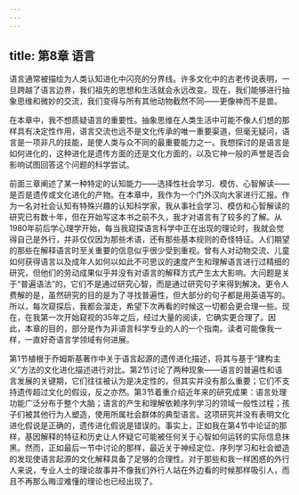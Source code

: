 ```yaml
---
---
---
```

title: 第8章 语言
---




语言通常被描绘为人类认知进化中闪亮的分界线。许多文化中的古老传说表明，一旦跨越了语言边界，我们祖先的思想和生活就会永远改变。现在，我们能够进行抽象思维和微妙的交流，我们变得与所有其他动物截然不同——更像神而不是兽。

在本章中，我不想质疑语言的重要性。抽象思维在人类生活中可能不像人们想的那样具有决定性作用，语言交流也远不是文化传承的唯一重要渠道，但毫无疑问，语言是一项非凡的技能，是使人类与众不同的最重要能力之一。我想探讨的是语言是如何进化的，这种进化是遗传方面的还是文化方面的，以及它神一般的声誉是否会影响试图回答这个问题的科学尝试。

前面三章阐述了某一种特定的认知能力——选择性社会学习、模仿、心智解读——是否是遗传或文化进化的产物。在本章中，我作为一个门外汉向大家进行汇报。作为一名对社会认知有特殊兴趣的认知科学家，我从事社会学习、模仿和心智解读的研究已有数十年，但在开始写这本书之前不久，我才对语言有了较多的了解。从1980年前后学心理学开始，每当我窥探语言科学中正在出现的理论时，我就会觉得自己是外行，并非仅仅因为那些术语，还有那些基本规则的奇怪特征。人们期望的那些在解释语言时至关重要的信息似乎很少受到重视。曾有人对动物交流、儿童如何获得语言以及成年人如何以如此不可思议的速度产生和理解语言进行过精细的研究，但他们的劳动成果似乎并没有对语言的解释方式产生太大影响。大问题是关于“普遍语法”的，它们不是通过研究心智，而是通过研究句子来得到解决。更令人费解的是，虽然研究的目的是为了寻找普遍性，但大部分的句子都是用英语写的。所以，每次窥探后，我都会溜走，希望下次再看的时候这一切都会更合理一些。现在，在我第一次开始窥视的35年之后，经过大量的阅读，它确实更合理了。因此，本章的目的，部分是作为非语言科学专业的人的一个指南。读者可能像我一样，一直好奇语言学领域有何进展。

第1节植根于乔姆斯基著作中关于语言起源的遗传进化描述，将其与基于“建构主义”方法的文化进化描述进行对比。第2节讨论了两种现象——语言的普遍性和语言发展的关键期，它们往往被认为是决定性的，但其实并没有那么重要；它们不支持遗传超过文化的假设，反之亦然。第3节着重介绍近年来的研究成果：语言处理功能广泛分布于整个大脑；语言的产生和理解依赖序列学习的领域一般性过程；孩子们被其他行为人塑造，使用所属社会群体的典型语言。这项研究并没有表明文化进化假说是正确的，遗传进化假说是错误的。事实上，正如我在第4节中论证的那样，基因解释的特征和历史让人怀疑它可能被任何关于心智如何运转的实际信息抹黑。然而，正如最后一节中讨论的那样，最近关于神经定位、序列学习和社会塑造的发现使语言起源的文化解释具备了足够的合理性。对于那些和我一样困惑的外行人来说，专业人士的理论故事并不像我们外行人站在外边看的时候那样吸引人，而且不再那么晦涩难懂的理论也已经出现了。